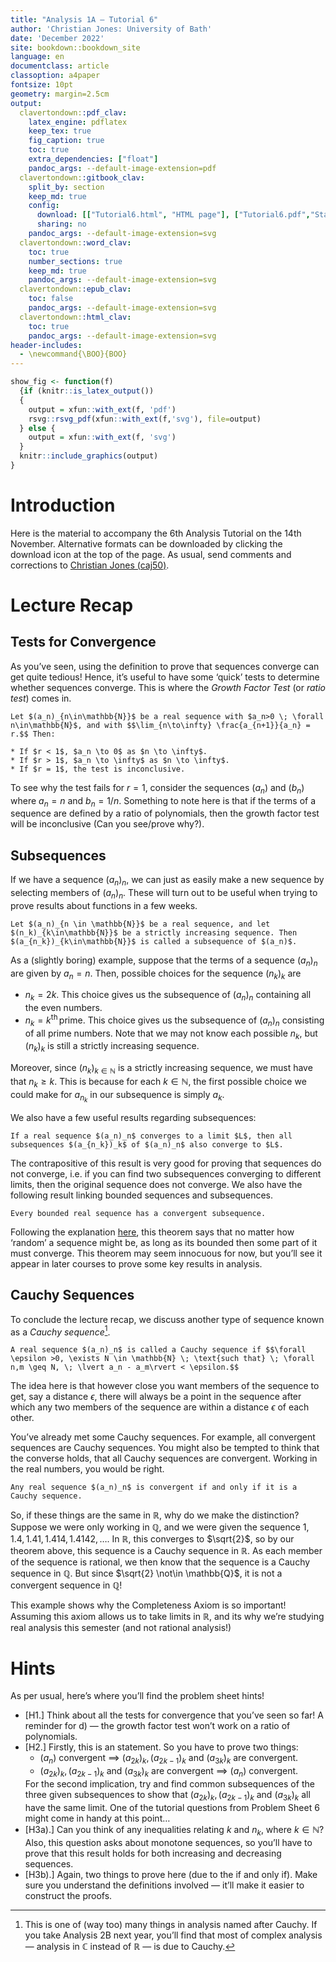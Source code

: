 ```yaml
---
title: "Analysis 1A — Tutorial 6"
author: 'Christian Jones: University of Bath'
date: 'December 2022'
site: bookdown::bookdown_site
language: en
documentclass: article
classoption: a4paper
fontsize: 10pt
geometry: margin=2.5cm
output:
  clavertondown::pdf_clav:
    latex_engine: pdflatex
    keep_tex: true
    fig_caption: true
    toc: true
    extra_dependencies: ["float"]
    pandoc_args: --default-image-extension=pdf
  clavertondown::gitbook_clav:
    split_by: section
    keep_md: true
    config:
      download: [["Tutorial6.html", "HTML page"], ["Tutorial6.pdf","Standard print PDF"], ["Tutorial6Clear.pdf","Clear print PDF"], ["Tutorial6Large.pdf","Large print PDF"], ["Tutorial6.docx","Accessible Word document"], ["Tutorial6.epub","Accessible EPub book" ]]
      sharing: no
    pandoc_args: --default-image-extension=svg
  clavertondown::word_clav:
    toc: true
    number_sections: true
    keep_md: true
    pandoc_args: --default-image-extension=svg
  clavertondown::epub_clav:
    toc: false
    pandoc_args: --default-image-extension=svg
  clavertondown::html_clav:
    toc: true
    pandoc_args: --default-image-extension=svg
header-includes:
  - \newcommand{\BOO}{BOO}
---
```

<!-- This is needed since I am working with svg files from mathcha.io. It converts the graphics files to something that can be used in the pdf files. Code taken from https://stackoverflow.com/questions/50165404/how-to-make-a-pdf-using-bookdown-including-svg-images/56044642#56044642 -->
```r
show_fig <- function(f)
  {if (knitr::is_latex_output())
  {
    output = xfun::with_ext(f, 'pdf')
    rsvg::rsvg_pdf(xfun::with_ext(f,'svg'), file=output)
  } else {
    output = xfun::with_ext(f, 'svg')
  }
  knitr::include_graphics(output)
}
```
\newpage
\pagenumbering{arabic}

# Introduction {-}
Here is the material to accompany the 6th Analysis Tutorial on the 14th November. Alternative formats can be downloaded by clicking the download icon at the top of the page. As usual, send comments and corrections to [Christian Jones (caj50)](mailto:caj50@bath.ac.uk).

# Lecture Recap

## Tests for Convergence
As you've seen, using the definition to prove that sequences converge can get quite tedious! Hence, it's useful to have some 'quick' tests to determine whether sequences converge. This is where the *Growth Factor Test* (or *ratio test*) comes in.

```theorem
Let $(a_n)_{n\in\mathbb{N}}$ be a real sequence with $a_n>0 \; \forall n\in\mathbb{N}$, and with $$\lim_{n\to\infty} \frac{a_{n+1}}{a_n} = r.$$ Then:
  
* If $r < 1$, $a_n \to 0$ as $n \to \infty$.
* If $r > 1$, $a_n \to \infty$ as $n \to \infty$.
* If $r = 1$, the test is inconclusive.

```

To see why the test fails for $r = 1$, consider the sequences $(a_n)$ and $(b_n)$ where $a_n = n$ and $b_n = 1/n$. Something to note here is that if the terms of a sequence are defined by a ratio of polynomials, then the growth factor test will be inconclusive (Can you see/prove why?).

## Subsequences
If we have a sequence $(a_n)_{n}$, we can just as easily make a new sequence by selecting members of $(a_n)_{n}$. These will turn out to be useful when trying to prove results about functions in a few weeks.

```definition
Let $(a_n)_{n \in \mathbb{N}}$ be a real sequence, and let $(n_k)_{k\in\mathbb{N}}$ be a strictly increasing sequence. Then $(a_{n_k})_{k\in\mathbb{N}}$ is called a subsequence of $(a_n)$.
```
As a (slightly boring) example, suppose that the terms of a sequence $(a_n)_n$ are given by $a_n = n$. Then, possible choices for the sequence $(n_k)_k$ are

* $n_k = 2k$. This choice gives us the subsequence of $(a_n)_n$ containing all the even numbers.
* $n_k = k^{\text{th}}\, \text{prime}$. This choice gives us the subsequence of $(a_n)_n$ consisting of all prime numbers. Note that we may not know each possible $n_k$, but $(n_k)_k$ is still a strictly increasing sequence.

Moreover, since $(n_k)_{k\in\mathbb{N}}$ is a strictly increasing sequence, we must have that $n_k \geq k$. This is because for each $k \in \mathbb{N}$, the first possible choice we could make for $a_{n_k}$ in our subsequence is simply $a_k$.

We also have a few useful results regarding subsequences:
```proposition
If a real sequence $(a_n)_n$ converges to a limit $L$, then all subsequences $(a_{n_k})_k$ of $(a_n)_n$ also converge to $L$.
```
The contrapositive of this result is very good for proving that sequences do not converge, i.e. if you can find two subsequences converging to different limits, then the original sequence does not converge. We also have the following result linking bounded sequences and subsequences.

```theorem
Every bounded real sequence has a convergent subsequence.
```
Following the explanation [here](https://math.libretexts.org/Bookshelves/Analysis/Book%3A_Real_Analysis_(Boman_and_Rogers)/07%3A_Intermediate_and_Extreme_Values/7.03%3A_The_Bolzano-Weierstrass_Theorem), this theorem says that no matter how 'random' a sequence might be, as long as its bounded then some part of it must converge. This theorem may seem innocuous for now, but you'll see it appear in later courses to prove some key results in analysis.

## Cauchy Sequences
To conclude the lecture recap, we discuss another type of sequence known as a *Cauchy sequence*[^1].

```definition
A real sequence $(a_n)_n$ is called a Cauchy sequence if $$\forall \epsilon >0, \exists N \in \mathbb{N} \; \text{such that} \; \forall n,m \geq N, \; \lvert a_n - a_m\rvert < \epsilon.$$
```
The idea here is that however close you want members of the sequence to get, say a distance $\epsilon$, there will always be a point in the sequence after which any two members of the sequence are within a distance $\epsilon$ of each other. 

You've already met some Cauchy sequences. For example, all convergent sequences are Cauchy sequences. You might also be tempted to think that the converse holds, that all Cauchy sequences are convergent. Working in the real numbers, you would be right.

```theorem
Any real sequence $(a_n)_n$ is convergent if and only if it is a Cauchy sequence.
```
So, if these things are the same in $\mathbb{R}$, why do we make the distinction? Suppose we were only working in $\mathbb{Q}$, and we were given the sequence $1,1.4,1.41,1.414,1.4142,\ldots$. In $\mathbb{R}$, this converges to $\sqrt{2}$, so by our theorem above, this sequence is a Cauchy sequence in $\mathbb{R}$. As each member of the sequence is rational, we then know that the sequence is a Cauchy sequence in $\mathbb{Q}$. But since $\sqrt{2} \not\in \mathbb{Q}$, it is not a convergent sequence in $\mathbb{Q}$!

This example shows why the Completeness Axiom is so important! Assuming this axiom allows us to take limits in $\mathbb{R}$, and its why we're studying real analysis this semester (and not rational analysis!)

[^1]:This is one of (way too) many things in analysis named after Cauchy. If you take Analysis 2B next year, you'll find that most of complex analysis — analysis in $\mathbb{C}$ instead of $\mathbb{R}$ — is due to Cauchy.

# Hints
As per usual, here's where you'll find the problem sheet hints!

* [H1.] Think about all the tests for convergence that you've seen so far! A reminder for d) — the growth factor test won't work on a ratio of polynomials.
* [H2.] Firstly, this is an \emph{if and only if} statement. So you have to prove two things:
     * $(a_n)$ convergent $\implies$ $(a_{2k})_k, (a_{2k-1})_k$ and $(a_{3k})_k$ are convergent.
     * $(a_{2k})_k, (a_{2k-1})_k$ and $(a_{3k})_k$ are convergent $\implies$ $(a_n)$ convergent.
     
  For the second implication, try and find common subsequences of the three given subsequences to show that $(a_{2k})_k, (a_{2k-1})_k$ and $(a_{3k})_k$ all have the same limit. One of the tutorial questions from Problem Sheet 6 might come in handy at this point...
* [H3a).] Can you think of any inequalities relating $k$ and $n_k$, where $k \in \mathbb{N}$? Also, this question asks about monotone sequences, so you'll have to prove that this result holds for both increasing and decreasing sequences.
* [H3b).] Again, two things to prove here (due to the if and only if). Make sure you understand the definitions involved — it'll make it easier to construct the proofs.
